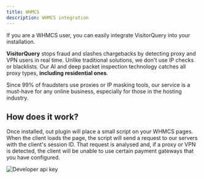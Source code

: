 ```yaml
---
title: WHMCS
description: WHMCS integration
---
```


If you are a WHMCS user, you can easily integrate VisitorQuery into your installation. 

**VisitorQuery** stops fraud and slashes chargebacks by detecting proxy and VPN users in real time. 
Unlike traditional solutions, we don't use IP checks or blacklists. 
Our AI and deep packet inspection technology catches all proxy types, **including residential ones**.

Since 99% of fraudsters use proxies or IP masking tools, our service is a must-have for any online business, especially for those in the hosting industry.

## How does it work?

Once installed, out plugin will place a small script on your WHMCS pages. When the client loads the page, the script will send a request to our servers with the client's session ID.
That request is analysed and, if a proxy or VPN is detected, the client will be unable to use certain payment gateways that you have configured.

<img
  className="border rounded-xl shadow-md"
  src="/images/whmcs/settings.png"
  alt="Developer api key"
/>